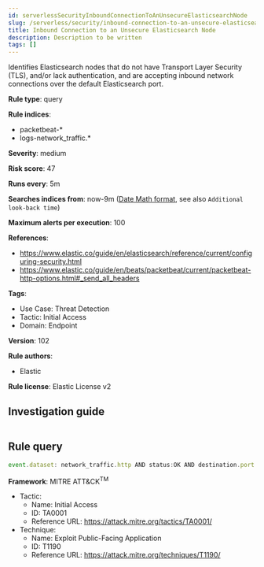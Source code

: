 ```yaml
---
id: serverlessSecurityInboundConnectionToAnUnsecureElasticsearchNode
slug: /serverless/security/inbound-connection-to-an-unsecure-elasticsearch-node
title: Inbound Connection to an Unsecure Elasticsearch Node
description: Description to be written
tags: []
---
```


<div id="inbound-connection-to-an-unsecure-elasticsearch-node"></div>

Identifies Elasticsearch nodes that do not have Transport Layer Security (TLS), and/or lack authentication, and are accepting inbound network connections over the default Elasticsearch port.

**Rule type**: query

**Rule indices**: 

* packetbeat-*
* logs-network_traffic.*

**Severity**: medium

**Risk score**: 47

**Runs every**: 5m

**Searches indices from**: now-9m ([Date Math format](((ref))/common-options.html#date-math), see also <DocLink id="serverlessSecurityRulesUiCreate" section="set-the-rules-schedule">`Additional look-back time`</DocLink>)

**Maximum alerts per execution**: 100

**References**: 

* https://www.elastic.co/guide/en/elasticsearch/reference/current/configuring-security.html
* https://www.elastic.co/guide/en/beats/packetbeat/current/packetbeat-http-options.html#_send_all_headers

**Tags**: 

* Use Case: Threat Detection
* Tactic: Initial Access
* Domain: Endpoint

**Version**: 102

**Rule authors**: 

* Elastic

**Rule license**: Elastic License v2

## Investigation guide

```markdown

```

## Rule query

```js
event.dataset: network_traffic.http AND status:OK AND destination.port:9200 AND network.direction:inbound AND NOT http.response.headers.content-type:"image/x-icon" AND NOT _exists_:http.request.headers.authorization

```

**Framework**: MITRE ATT&CK<sup>TM</sup>

* Tactic:
    * Name: Initial Access
    * ID: TA0001
    * Reference URL: https://attack.mitre.org/tactics/TA0001/
* Technique:
    * Name: Exploit Public-Facing Application
    * ID: T1190
    * Reference URL: https://attack.mitre.org/techniques/T1190/

